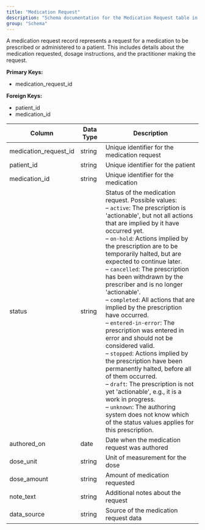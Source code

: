```yaml
---
title: "Medication Request"
description: "Schema documentation for the Medication Request table in the Metriport data model"
group: "Schema"
---
```


A medication request record represents a request for a medication to be prescribed or administered to a patient. This includes details about the medication requested, dosage instructions, and the practitioner making the request.

**Primary Keys:**
* medication_request_id

**Foreign Keys:**
* patient_id
* medication_id

| Column | Data Type | Description |
| ------ | --------- | ----------- |
| medication_request_id | string | Unique identifier for the medication request |
| patient_id | string | Unique identifier for the patient |
| medication_id | string | Unique identifier for the medication |
| status | string | Status of the medication request. Possible values:<br/>– <code>active</code>: The prescription is 'actionable', but not all actions that are implied by it have occurred yet.<br/>– <code>on-hold</code>: Actions implied by the prescription are to be temporarily halted, but are expected to continue later.<br/>– <code>cancelled</code>: The prescription has been withdrawn by the prescriber and is no longer 'actionable'.<br/>– <code>completed</code>: All actions that are implied by the prescription have occurred.<br/>– <code>entered-in-error</code>: The prescription was entered in error and should not be considered valid.<br/>– <code>stopped</code>: Actions implied by the prescription have been permanently halted, before all of them occurred.<br/>– <code>draft</code>: The prescription is not yet 'actionable', e.g., it is a work in progress.<br/>– <code>unknown</code>: The authoring system does not know which of the status values applies for this prescription. |
| authored_on | date | Date when the medication request was authored |
| dose_unit | string | Unit of measurement for the dose |
| dose_amount | string | Amount of medication requested |
| note_text | string | Additional notes about the request |
| data_source | string | Source of the medication request data |
